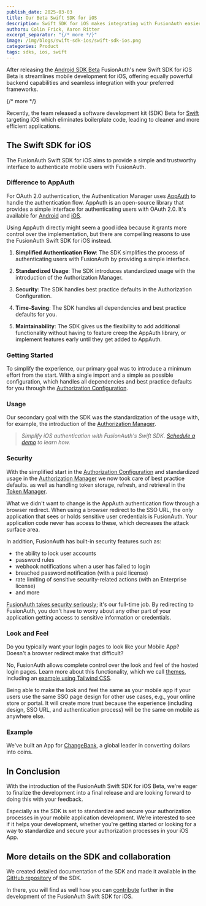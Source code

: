 ```yaml
---
publish_date: 2025-03-03
title: Our Beta Swift SDK for iOS
description: Swift SDK for iOS makes integrating with FusionAuth easier.
authors: Colin Frick, Aaron Ritter
excerpt_separator: "{/* more */}"
image: /img/blogs/swift-sdk-ios/swift-sdk-ios.png
categories: Product
tags: sdks, ios, swift
---
```


After releasing the [Android SDK Beta](/blog/android-sdk-beta) FusionAuth's new Swift SDK for iOS Beta is streamlines mobile development for iOS, offering equally powerful backend capabilities and seamless integration with your preferred frameworks.

{/* more */}

Recently, the team released a software development kit (SDK) Beta for [Swift](/docs/sdks/swift-sdk) targeting iOS which eliminates boilerplate code, leading to cleaner and more efficient applications.

## The Swift SDK for iOS

The FusionAuth Swift SDK for iOS aims to provide a simple and trustworthy interface to authenticate mobile users with FusionAuth.

<RemoteContent url="https://raw.githubusercontent.com/FusionAuth/fusionauth-swift-sdk/main/README.md"
    tags="forDocSiteOverview" />

### Difference to AppAuth

For OAuth 2.0 authentication, the Authentication Manager uses [AppAuth](https://appauth.io/) to handle the authentication flow. AppAuth is an open-source library that provides a simple interface for authenticating users with OAuth 2.0. It's available for [Android](https://github.com/openid/AppAuth-Android) and [iOS](https://github.com/openid/AppAuth-iOS).

Using AppAuth directly might seem a good idea because it grants more control over the implementation, but there are compelling reasons to use the FusionAuth Swift SDK for iOS instead.

1. **Simplified Authentication Flow**: The SDK simplifies the process of authenticating users with FusionAuth by providing a simple interface.

2. **Standardized Usage**: The SDK introduces standardized usage with the introduction of the Authorization Manager.

3. **Security**: The SDK handles best practice defaults in the Authorization Configuration.

4. **Time-Saving**: The SDK handles all dependencies and best practice defaults for you.

5. **Maintainability**: The SDK gives us the flexibility to add additional functionality without having to feature creep the AppAuth library, or implement features early until they get added to AppAuth.

### Getting Started

To simplify the experience, our primary goal was to introduce a minimum effort from the start. With a single import and a simple as possible configuration, which handles all dependencies and best practice defaults for you through the [Authorization Configuration](https://github.com/FusionAuth/fusionauth-swift-sdk/blob/main/Documentation/Reference/structs/AuthorizationConfiguration.md).

<RemoteContent url="https://raw.githubusercontent.com/FusionAuth/fusionauth-swift-sdk/main/README.md"
    tags="forDocSiteGettingStarted" />

### Usage

Our secondary goal with the SDK was the standardization of the usage with, for example, the introduction of the [Authorization Manager](https://github.com/FusionAuth/fusionauth-swift-sdk/blob/main/Documentation/Reference/classes/AuthorizationManager.md).

<RemoteContent url="https://raw.githubusercontent.com/FusionAuth/fusionauth-swift-sdk/main/README.md"
    tags="forDocSiteUsage" />

> _Simplify iOS authentication with FusionAuth's Swift SDK. [Schedule a demo](/contact) to learn how._

### Security

With the simplified start in the [Authorization Configuration](https://github.com/FusionAuth/fusionauth-swift-sdk/blob/main/Documentation/Reference/structs/AuthorizationConfiguration.md) and standardized usage in the [Authorization Manager](https://github.com/FusionAuth/fusionauth-swift-sdk/blob/main/Documentation/Reference/classes/AuthorizationManager.md) we now took care of best practice defaults. as well as handling token storage, refresh, and retrieval in the [Token Manager](https://github.com/FusionAuth/fusionauth-swift-sdk/blob/main/Documentation/Reference/classes/TokenManager.md).

What we didn't want to change is the AppAuth authentication flow through a browser redirect. When using a browser redirect to the SSO URL, the only application that sees or holds sensitive user credentials is FusionAuth. Your application code never has access to these, which decreases the attack surface area.

In addition, FusionAuth has built-in security features such as:

* the ability to lock user accounts
* password rules
* webhook notifications when a user has failed to login
* breached password notification (with a paid license)
* rate limiting of sensitive security-related actions (with an Enterprise license)
* and more

[FusionAuth takes security seriously](/platform/security); it's our full-time job. By redirecting to FusionAuth, you don't have to worry about any other part of your application getting access to sensitive information or credentials.

### Look and Feel

Do you typically want your login pages to look like your Mobile App? Doesn't a browser redirect make that difficult?

No, FusionAuth allows complete control over the look and feel of the hosted login pages. Learn more about this functionality, which we call [themes](/docs/customize/look-and-feel/), including an [example using Tailwind CSS](/docs/customize/look-and-feel/tailwind).

Being able to make the look and feel the same as your mobile app if your users use the same SSO page design for other use cases, e.g., your online store or portal. It will create more trust because the experience (including design, SSO URL, and authentication process) will be the same on mobile as anywhere else.

### Example

We've built an App for [ChangeBank](https://www.youtube.com/watch?v=CXDxNCzUspM), a global leader in converting dollars into coins.

<RemoteContent url="https://raw.githubusercontent.com/FusionAuth/fusionauth-swift-sdk/main/README.md"
    tags="forDocSiteExampleApp" />

<RemoteContent url="https://raw.githubusercontent.com/FusionAuth/fusionauth-swift-sdk/main/README.md"
    tags="forDocSiteQuickstart" />

## In Conclusion

With the introduction of the FusionAuth Swift SDK for iOS Beta, we're eager to finalize the development into a final release and are looking forward to doing this with your feedback.

Especially as the SDK is set to standardize and secure your authorization processes in your mobile application development. We're interested to see if it helps your development, whether you're getting started or looking for a way to standardize and secure your authorization processes in your iOS App.

## More details on the SDK and collaboration

We created detailed documentation of the SDK and made it available in the [GitHub repository](https://github.com/FusionAuth/fusionauth-swift-sdk/) of the SDK.

<RemoteContent url="https://raw.githubusercontent.com/FusionAuth/fusionauth-swift-sdk/main/README.md"
    tags="forDocSiteDocumentation" />

In there, you will find as well how you can [contribute](https://github.com/FusionAuth/fusionauth-swift-sdk/blob/main/CONTRIBUTING.md) further in the development of the FusionAuth Swift SDK for iOS.
